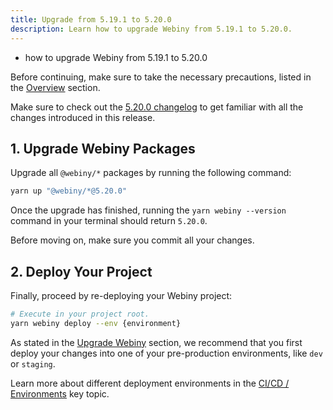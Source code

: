 ```yaml
---
title: Upgrade from 5.19.1 to 5.20.0
description: Learn how to upgrade Webiny from 5.19.1 to 5.20.0.
---
```



<Alert type="success" title="What you’ll learn">

- how to upgrade Webiny from 5.19.1 to 5.20.0

</Alert>

<Alert type="danger">

Before continuing, make sure to take the necessary precautions, listed in the [Overview](../../release-notes/upgrade-webiny#-precaution-measures) section.

</Alert>

<Alert type="info">

Make sure to check out the [5.20.0 changelog](/docs/{version}/release-notes/5.20.0/changelog) to get familiar with all the changes introduced in this release.

</Alert>

## 1. Upgrade Webiny Packages

Upgrade all `@webiny/*` packages by running the following command:

```bash
yarn up "@webiny/*@5.20.0"
```

Once the upgrade has finished, running the `yarn webiny --version` command in your terminal should return `5.20.0`.

<Alert type="info">

Before moving on, make sure you commit all your changes.

</Alert>

## 2. Deploy Your Project

Finally, proceed by re-deploying your Webiny project:

```bash
# Execute in your project root.
yarn webiny deploy --env {environment}
```

<Alert type="warning">

As stated in the [Upgrade Webiny](../../release-notes/upgrade-webiny#pre-production-environments-first) section, we recommend that you first deploy your changes into one of your pre-production environments, like `dev` or `staging`.

</Alert>

<Alert type="success">

Learn more about different deployment environments in the [CI/CD / Environments](../../core-development-concepts/ci-cd/environments) key topic.

</Alert>
